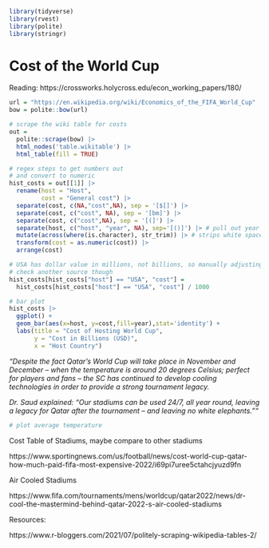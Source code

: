 ```r
library(tidyverse)
library(rvest)
library(polite)
library(stringr)
```

# Cost of the World Cup 

Reading: https://crossworks.holycross.edu/econ_working_papers/180/

```r

url = "https://en.wikipedia.org/wiki/Economics_of_the_FIFA_World_Cup"
bow = polite::bow(url)

# scrape the wiki table for costs 
out = 
  polite::scrape(bow) |> 
  html_nodes('table.wikitable') |> 
  html_table(fill = TRUE)

# regex steps to get numbers out 
# and convert to numeric 
hist_costs = out[[1]] |> 
  rename(host = "Host",
         cost = "General cost") |> 
  separate(cost, c(NA,"cost",NA), sep = '[$[]') |> 
  separate(cost, c("cost", NA), sep = '[bm]') |> 
  separate(cost, c("cost",NA), sep = '[(]') |> 
  separate(host, c("host", "year", NA), sep='[()]') |> # pull out year 
  mutate(across(where(is.character), str_trim)) |> # strips white space 
  transform(cost = as.numeric(cost)) |> 
  arrange(cost)

# USA has dollar value in millions, not billions, so manually adjusting 
# check another source though 
hist_costs[hist_costs["host"] == "USA", "cost"] = 
  hist_costs[hist_costs["host"] == "USA", "cost"] / 1000

# bar plot 
hist_costs |> 
  ggplot() + 
  geom_bar(aes(x=host, y=cost,fill=year),stat='identity') + 
  labs(title = "Cost of Hosting World Cup",
       y = "Cost in Billions (USD)",
       x = "Host Country") 
```

*"Despite the fact Qatar's World Cup will take place in November and December -- when the temperature is around 20 degrees Celsius; perfect for players and fans -- the SC has continued to develop cooling technologies in order to provide a strong tournament legacy.*

*Dr. Saud explained: "Our stadiums can be used 24/7, all year round, leaving a legacy for Qatar after the tournament -- and leaving no white elephants.""*

```r
# plot average temperature 

```

Cost Table of Stadiums, maybe compare to other stadiums

https://www.sportingnews.com/us/football/news/cost-world-cup-qatar-how-much-paid-fifa-most-expensive-2022/i69pi7uree5ctahcjyuzd9fn

Air Cooled Stadiums

https://www.fifa.com/tournaments/mens/worldcup/qatar2022/news/dr-cool-the-mastermind-behind-qatar-2022-s-air-cooled-stadiums

Resources:

https://www.r-bloggers.com/2021/07/politely-scraping-wikipedia-tables-2/
